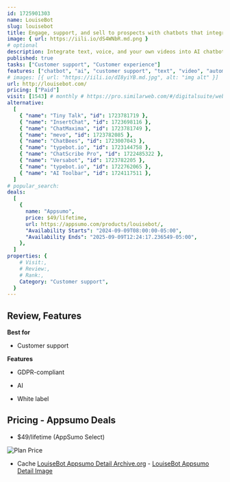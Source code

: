 ```yaml
---
id: 1725901303
name: LouiseBot
slug: louisebot
title: Engage, support, and sell to prospects with chatbots that integrate text, voice, and your own videos
image: { url: https://iili.io/dS4WNbR.md.png }
# optional
description: Integrate text, voice, and your own videos into AI chatbots without coding a thingReel in new site visitors with interactive video pop-ups ready to engage, support, and sell
published: true
tasks: ["Customer support", "Customer experience"]
features: ["chatbot", "ai", "customer support", "text", "video", "automation"]
# images: [{ url: "https://iili.io/dI8yiYB.md.jpg", alt: "img alt" }]
url: http://louisebot.com/
pricing: ["Paid"]
visit: [1543] # monthly # https://pro.similarweb.com/#/digitalsuite/websiteanalysis/home
alternative:
  [
    { "name": "Tiny Talk", "id": 1723781719 },
    { "name": "InsertChat", "id": 1723698116 },
    { "name": "ChatMaxima", "id": 1723781749 },
    { "name": "mevo", "id": 1723782085 },
    { "name": "ChatBees", "id": 1723007043 },
    { "name": "typebot.io", "id": 1723144758 },
    { "name": "ChatScribe Pro", "id": 1722485322 },
    { "name": "Versabot", "id": 1723782205 },
    { "name": "typebot.io", "id": 1722762065 },
    { "name": "AI Toolbar", "id": 1724117511 },
  ]
# popular_search:
deals:
  [
    {
      name: "Appsumo",
      price: $49/lifetime,
      url: https://appsumo.com/products/louisebot/,
      "Availability Starts": "2024-09-09T08:00:00-05:00",
      "Availability Ends": "2025-09-09T12:24:17.236549-05:00",
    },
  ]
properties: {
    # Visit:,
    # Review:,
    # Rank:,
    Category: "Customer support",
  }
---
```


## Review, Features

**Best for**

- Customer support

**Features**

- GDPR-compliant

- AI

- White label

## Pricing - Appsumo Deals

- $49/lifetime (AppSumo Select)

<Img src="https://iili.io/dS63UD7.png" alt="Plan Price" />

- Cache [LouiseBot Appsumo Detail Archive.org](https://web.archive.org/web/*/https://appsumo.com/products/louisebot/) - [LouiseBot Appsumo Detail Image](https://iili.io/dS6FqbI.png)

